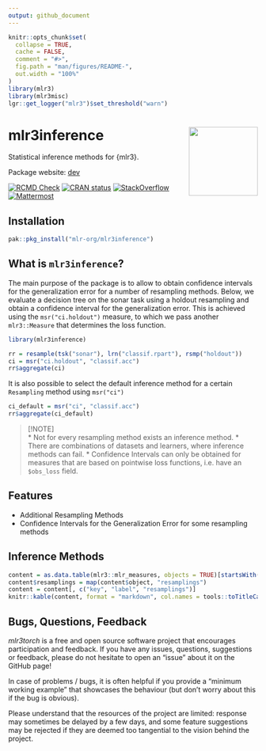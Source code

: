```yaml
---
output: github_document
---
```


<!-- README.md is generated from README.Rmd. Please edit that file -->

```r
knitr::opts_chunk$set(
  collapse = TRUE,
  cache = FALSE,
  comment = "#>",
  fig.path = "man/figures/README-",
  out.width = "100%"
)
library(mlr3)
library(mlr3misc)
lgr::get_logger("mlr3")$set_threshold("warn")
```

# mlr3inference <img src="man/figures/logo_orig.png" align="right" height="139" />

Statistical inference methods for {mlr3}.

Package website: [dev](https://mlr3inference.mlr-org.com/dev/)

<!-- badges: start -->
[![RCMD Check](https://github.com/mlr-org/mlr3inference/actions/workflows/rcmdcheck.yaml/badge.svg)](https://github.com/mlr-org/mlr3inference/actions/workflows/rcmdcheck.yaml)
[![CRAN status](https://www.r-pkg.org/badges/version/mlr3inference)](https://CRAN.R-project.org/package=mlr3inference)
[![StackOverflow](https://img.shields.io/badge/stackoverflow-mlr3-orange.svg)](https://stackoverflow.com/questions/tagged/mlr3)
[![Mattermost](https://img.shields.io/badge/chat-mattermost-orange.svg)](https://lmmisld-lmu-stats-slds.srv.mwn.de/mlr_invite/)
<!-- badges: end -->



## Installation

```r
pak::pkg_install("mlr-org/mlr3inference")
```


## What is `mlr3inference`?

The main purpose of the package is to allow to obtain confidence intervals for the generalization error for a number of resampling methods.
Below, we evaluate a decision tree on the sonar task using a holdout resampling and obtain a confidence interval for the generalization error.
This is achieved using the `msr("ci.holdout")` measure, to which we pass another `mlr3::Measure` that determines the loss function.


```r
library(mlr3inference)

rr = resample(tsk("sonar"), lrn("classif.rpart"), rsmp("holdout"))
ci = msr("ci.holdout", "classif.acc")
rr$aggregate(ci)
```

It is also possible to select the default inference method for a certain `Resampling` method using `msr("ci")`

```r
ci_default = msr("ci", "classif.acc")
rr$aggregate(ci_default)
```

> [!NOTE]  
> * Not for every resampling method exists an inference method.
> * There are combinations of datasets and learners, where inference methods can fail.
> * Confidence Intervals can only be obtained for measures that are based on pointwise loss functions, i.e. have an `$obs_loss` field.

## Features

* Additional Resampling Methods
* Confidence Intervals for the Generalization Error for some resampling methods 


## Inference Methods

```r
content = as.data.table(mlr3::mlr_measures, objects = TRUE)[startsWith(get("key"), "ci."),]
content$resamplings = map(content$object, "resamplings")
content = content[, c("key", "label", "resamplings")]
knitr::kable(content, format = "markdown", col.names = tools::toTitleCase(names(content)))
```


## Bugs, Questions, Feedback

*mlr3torch* is a free and open source software project that
encourages participation and feedback. If you have any issues,
questions, suggestions or feedback, please do not hesitate to open an
“issue” about it on the GitHub page\!

In case of problems / bugs, it is often helpful if you provide a
“minimum working example” that showcases the behaviour (but don’t
worry about this if the bug is obvious).

Please understand that the resources of the project are limited:
response may sometimes be delayed by a few days, and some feature
suggestions may be rejected if they are deemed too tangential to the
vision behind the project.
